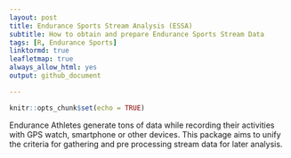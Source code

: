 ```yaml
---
layout: post
title: Endurance Sports Stream Analysis (ESSA)
subtitle: How to obtain and prepare Endurance Sports Stream Data
tags: [R, Endurance Sports]
linktormd: true
leafletmap: true
always_allow_html: yes
output: github_document

---
```


```r
knitr::opts_chunk$set(echo = TRUE)
```

Endurance Athletes generate tons of data while recording their activities with GPS watch, smartphone or other devices. This package aims to unify the criteria for gathering and pre processing stream data for later analysis. 


